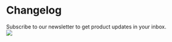 <div class="changelogMainContainer">

<div class="changelogHeader">
  <div class="changelogHeaderLeft">
    <h1
      className="changelogTitle text-4xl tracking-tighter text-center font-extrabold
md:text-5xl mt-8 pb-6"
    >
      Changelog
    </h1>
    <span>
      <a>Subscribe to our newsletter</a> to get product updates in your inbox.
    </span>
  </div>
  <img
    class="changelogHeaderImg"
    src="/changelog/changelog-header.png"
    className="max-w-full h-auto"
  />
</div>


<ChangelogIndex />

</div>
